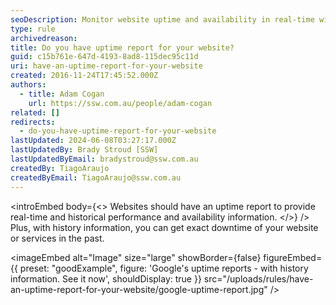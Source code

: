 ```yaml
---
seoDescription: Monitor website uptime and availability in real-time with a detailed history of performance and downtime.
type: rule
archivedreason:
title: Do you have uptime report for your website?
guid: c15b761e-647d-4193-8ad8-115dec95c11d
uri: have-an-uptime-report-for-your-website
created: 2016-11-24T17:45:52.000Z
authors:
  - title: Adam Cogan
    url: https://ssw.com.au/people/adam-cogan
related: []
redirects:
  - do-you-have-uptime-report-for-your-website
lastUpdated: 2024-06-08T03:27:17.000Z
lastUpdatedBy: Brady Stroud [SSW]
lastUpdatedByEmail: bradystroud@ssw.com.au
createdBy: TiagoAraujo
createdByEmail: TiagoAraujo@ssw.com.au
---
```


<introEmbed
  body={<>
Websites should have an uptime report to provide real-time and historical performance and availability information.
  </>}
/>
Plus, with history information, you can get exact downtime of your website or services in the past.

<imageEmbed
  alt="Image"
  size="large"
  showBorder={false}
  figureEmbed={{
    preset: "goodExample",
    figure: 'Google\'s uptime reports - with history information.        See it now',
    shouldDisplay: true
  }}
  src="/uploads/rules/have-an-uptime-report-for-your-website/google-uptime-report.jpg"
/>
